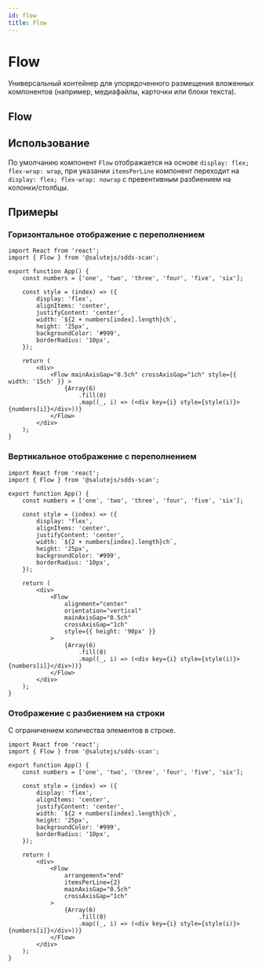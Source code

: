 ```yaml
---
id: flow
title: Flow
---
```



# Flow
Универсальный контейнер для упорядоченного размещения вложенных компонентов (например, медиафайлы, карточки или блоки текста).


## Flow
<Description name="Flow" />
<PropsTable name="Flow" exclude={['css', 'focused', 'minColWidth']} />

## Использование
По умолчанию компонент `Flow` отображается на основе `display: flex; flex-wrap: wrap`,
при указании `itemsPerLine` компонент переходит на `display: flex; flex-wrap: nowrap` с превентивным разбиением на колонки/столбцы.


## Примеры

### Горизонтальное отображение с переполнением

```tsx live
import React from 'react';
import { Flow } from '@salutejs/sdds-scan';

export function App() {
    const numbers = ['one', 'two', 'three', 'four', 'five', 'six'];

    const style = (index) => ({
        display: 'flex',
        alignItems: 'center',
        justifyContent: 'center',
        width: `${2 + numbers[index].length}ch`,
        height: '25px',
        backgroundColor: '#999',
        borderRadius: '10px',
    });

    return (
        <div>
            <Flow mainAxisGap="0.5ch" crossAxisGap="1ch" style={{ width: '15ch' }} >
                {Array(6)
                    .fill(0)
                    .map((_, i) => (<div key={i} style={style(i)}>{numbers[i]}</div>))}
            </Flow>
        </div>
    );
}
```

### Вертикальное отображение с переполнением

```tsx live
import React from 'react';
import { Flow } from '@salutejs/sdds-scan';

export function App() {
    const numbers = ['one', 'two', 'three', 'four', 'five', 'six'];

    const style = (index) => ({
        display: 'flex',
        alignItems: 'center',
        justifyContent: 'center',
        width: `${2 + numbers[index].length}ch`,
        height: '25px',
        backgroundColor: '#999',
        borderRadius: '10px',
    });

    return (
        <div>
            <Flow
                alignment="center"
                orientation="vertical"
                mainAxisGap="0.5ch"
                crossAxisGap="1ch"
                style={{ height: '90px' }}
            >
                {Array(6)
                    .fill(0)
                    .map((_, i) => (<div key={i} style={style(i)}>{numbers[i]}</div>))}
            </Flow>
        </div>
    );
}
```

### Отображение с разбиением на строки
С ограничением количества элементов в строке.

```tsx live
import React from 'react';
import { Flow } from '@salutejs/sdds-scan';

export function App() {
    const numbers = ['one', 'two', 'three', 'four', 'five', 'six'];

    const style = (index) => ({
        display: 'flex',
        alignItems: 'center',
        justifyContent: 'center',
        width: `${2 + numbers[index].length}ch`,
        height: '25px',
        backgroundColor: '#999',
        borderRadius: '10px',
    });

    return (
        <div>
            <Flow
                arrangement="end"
                itemsPerLine={2}
                mainAxisGap="0.5ch"
                crossAxisGap="1ch"
            >
                {Array(6)
                    .fill(0)
                    .map((_, i) => (<div key={i} style={style(i)}>{numbers[i]}</div>))}
            </Flow>
        </div>
    );
}
```

